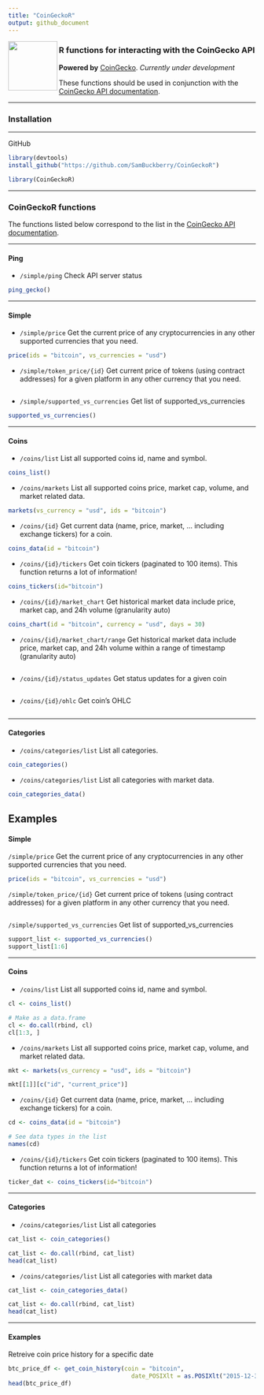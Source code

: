 ```yaml
---
title: "CoinGeckoR"
output: github_document
---
```


<a><img src="images/CoinGecko_Logo.png" align="left" height="100" width="100" ></a>

###  R functions for interacting with the CoinGecko API

**Powered by** [CoinGecko](https://www.coingecko.com/). *Currently under development*

These functions should be used in conjunction with the [CoinGecko API documentation](https://www.coingecko.com/api/documentations/v3). 

---

### Installation

---

GitHub
```r
library(devtools)
install_github("https://github.com/SamBuckberry/CoinGeckoR")
```

```r
library(CoinGeckoR)
```

---

### CoinGeckoR functions

The functions listed below correspond to the list in the [CoinGecko API documentation](https://www.coingecko.com/api/documentations/v3). 

---

#### Ping

- `/simple/ping` Check API server status  
```r
ping_gecko()
```

---

#### Simple  

- `/simple/price` Get the current price of any cryptocurrencies in any other supported currencies that you need.
```r
price(ids = "bitcoin", vs_currencies = "usd")
```

- `/simple/token_price/{id}` Get current price of tokens (using contract addresses) for a given platform in any other currency that you need.
```r

```

- `/simple/supported_vs_currencies` Get list of supported_vs_currencies  
```r
supported_vs_currencies()
```

---

#### Coins  

- `/coins/list` List all supported coins id, name and symbol.
```r
coins_list()
```

- `/coins/markets` List all supported coins price, market cap, volume, and market related data.
```r
markets(vs_currency = "usd", ids = "bitcoin")
```

- `/coins/{id}` Get current data (name, price, market, ... including exchange tickers) for a coin. 
```r
coins_data(id = "bitcoin")
```

- `/coins/{id}/tickers` Get coin tickers (paginated to 100 items). 
This function returns a lot of information!
```r
coins_tickers(id="bitcoin")
```

- `/coins/{id}/market_chart` Get historical market data include price, market cap, and 24h volume (granularity auto)
```r
coins_chart(id = "bitcoin", currency = "usd", days = 30)
```

- `/coins/{id}/market_chart/range` Get historical market data include price, market cap, and 24h volume within a range of timestamp (granularity auto)
```r

```

- `/coins/{id}/status_updates` Get status updates for a given coin
```r

```

- `/coins/{id}/ohlc` Get coin's OHLC
```r

```

---

#### Categories

- `/coins/categories/list` List all categories.
```r
coin_categories()
```

- `/coins/categories/list` List all categories with market data.
```r
coin_categories_data()
```









## Examples

#### Simple  

`/simple/price` Get the current price of any cryptocurrencies in any other supported currencies that you need.
```r
price(ids = "bitcoin", vs_currencies = "usd")
```

`/simple/token_price/{id}` Get current price of tokens (using contract addresses) for a given platform in any other currency that you need.
```r

```

`/simple/supported_vs_currencies` Get list of supported_vs_currencies  
```r
support_list <- supported_vs_currencies()
support_list[1:6]
```

---

#### Coins  

- `/coins/list`
List all supported coins id, name and symbol.
```r
cl <- coins_list()

# Make as a data.frame
cl <- do.call(rbind, cl)
cl[1:3, ]
```

- `/coins/markets`
List all supported coins price, market cap, volume, and market related data.
```r
mkt <- markets(vs_currency = "usd", ids = "bitcoin")

mkt[[1]][c("id", "current_price")]
```

- `/coins/{id}`
Get current data (name, price, market, ... including exchange tickers) for a coin. 
```r
cd <- coins_data(id = "bitcoin")

# See data types in the list
names(cd)
```

- `/coins/{id}/tickers`
Get coin tickers (paginated to 100 items). 
This function returns a lot of information!
```r
ticker_dat <- coins_tickers(id="bitcoin")
```

---

#### Categories

- `/coins/categories/list`
List all categories
```r
cat_list <- coin_categories()

cat_list <- do.call(rbind, cat_list)
head(cat_list)
```


- `/coins/categories/list`
List all categories with market data
```r
cat_list <- coin_categories_data()

cat_list <- do.call(rbind, cat_list)
head(cat_list)
```

---

#### Examples
Retreive coin price history for a specific date
```r
btc_price_df <- get_coin_history(coin = "bitcoin",
                                   date_POSIXlt = as.POSIXlt("2015-12-31"))
head(btc_price_df)
```


